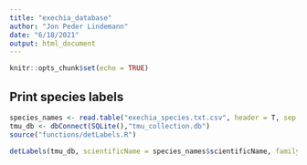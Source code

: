 ```yaml
---
title: "exechia_database"
author: "Jon Peder Lindemann"
date: "6/18/2021"
output: html_document
---
```


```r
knitr::opts_chunk$set(echo = TRUE)
```

## Print species labels
```r
species_names <- read.table("exechia_species.txt.csv", header = T, sep = ";")
tmu_db <- dbConnect(SQLite(),"tmu_collection.db")
source("functions/detLabels.R")

detLabels(tmu_db, scientificName = species_names$scientificName, family = "Mycetophilidae", taxonRank = "species", order = "Diptera", filename = "exechia.pdf", owner_code = "TMU", higher_ranks = FALSE, add_taxa = TRUE)
```

